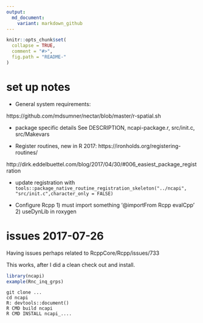 ```yaml
---
output:
  md_document:
    variant: markdown_github
---
```


<!-- README.md is generated from README.Rmd. Please edit that file -->

```r
knitr::opts_chunk$set(
  collapse = TRUE,
  comment = "#>",
  fig.path = "README-"
)
```

# set up notes

* General system requirements: 

https://github.com/mdsumner/nectar/blob/master/r-spatial.sh

* package specific details See DESCRIPTION, ncapi-package.r, src/init.c, src/Makevars

* Register routines, new in R 2017:  https://ironholds.org/registering-routines/

http://dirk.eddelbuettel.com/blog/2017/04/30/#006_easiest_package_registration

* update registration with `tools::package_native_routine_registration_skeleton("../ncapi", "src/init.c",character_only = FALSE)`

* Configure Rcpp 1) must import something  '@importFrom Rcpp evalCpp' 2) useDynLib in roxygen


# issues 2017-07-26

Having issues perhaps related to RcppCore/Rcpp/issues/733

This works, after I did a clean check out and install.  

```R
library(ncapi)
example(Rnc_inq_grps)
```

```
git clone ...
cd ncapi
R: devtools::document()
R CMD build ncapi
R CMD INSTALL ncapi_....
```
